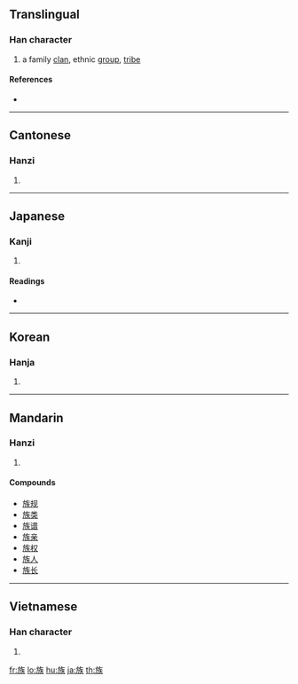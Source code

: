 ==Translingual==

===Han character===
{{Han char|rn=70|rad=方|as=07|sn=11|four=0823<sub>4</sub>|canj=卜尸人人大 (YSOOK)}}

# a family [[clan]], ethnic [[group]], [[tribe]]

====References====
* {{Han ref|kx=0484.030|dkj=13661|dj=0846.030|hdz=32181.010|uh=65CF|ud=26063|bh=B1DA|bd=45530}}

----

==Cantonese==

===Hanzi===
{{yue-hanzi|jyut=|y=juk6}}

# {{defn|Cantonese}}

----

==Japanese==

===Kanji===
{{ja-kanji|grade=3|rs=方07}}

# {{defn|Japanese}}

====Readings====
* {{ja-readings|on=[[ぞく]] (zoku), [[そう]] (sō)|kun=[[やから]] (yakara)}}

----

==Korean==

===Hanja===
{{ko-hanja|hangeul=[[족]], [[주]]|eumhun=|rv=jok, ju|mr=chok, chu|y=cok, cwu}}

# {{defn|Korean}}

----

==Mandarin==

===Hanzi===
{{cmn-hanzi|pin=[[zú]] ([[zu2]])|wg=tsu<sup>2</sup>}}

# {{defn|Mandarin}}

====Compounds====
* [[族规]]
* [[族类]]
* [[族谱]]
* [[族亲]]
* [[族权]]
* [[族人]]
* [[族长]]

----

==Vietnamese==

===Han character===
{{vi-hantu|tộc}}

# {{defn|Vietnamese}}

[[fr:族]]
[[lo:族]]
[[hu:族]]
[[ja:族]]
[[th:族]]